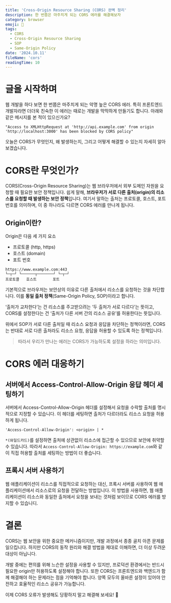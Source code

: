 ```yaml
---
title: 'Cross-Origin Resource Sharing (CORS) 완벽 정리'
description: 한 번쯤은 마주치게 되는 CORS 에러를 해결해보자
category: browser
emoji: 🚨
tags:
  - CORS
  - Cross-Origin Resource Sharing
  - SOP
  - Same-Origin Policy
date: '2024.10.11'
fileName: 'cors'
readingTime: 10
---
```


# 글을 시작하며

웹 개발을 하다 보면 한 번쯤은 마주치게 되는 악명 높은 CORS 에러. 특히 프론트엔드 개발자라면 더더욱 친숙한 이 에러는 때로는 개발을 막막하게 만들기도 합니다.
아래와 같은 메시지를 본 적이 있으신가요?

```
"Access to XMLHttpRequest at 'http://api.example.com' from origin 'http://localhost:3000' has been blocked by CORS policy"
```

오늘은 CORS가 무엇인지, 왜 발생하는지, 그리고 어떻게 해결할 수 있는지 자세히 알아보겠습니다.

# CORS란 무엇인가?

CORS(Cross-Origin Resource Sharing)는 웹 브라우저에서 외부 도메인 자원을 요청할 때 필요한 보안 정책입니다. 쉽게 말해, **브라우저가 서로 다른 출처(origin)의 리소스를 요청할 때 발생하는 보안 정책**입니다.
여기서 말하는 출처는 프로토콜, 호스트, 포트 번호를 의미하며, 이 중 하나라도 다르면 CORS 에러를 만나게 됩니다.

## Origin이란?

Origin은 다음 세 가지 요소

- 프로토콜 (http, https)
- 호스트 (domain)
- 포트 번호

```
https://www.example.com:443
└─┬─┘ └──────┬───────┘ └─┬─┘
프로토콜   호스트       포트
```

기본적으로 브라우저는 보안상의 이유로 다른 출처에서 리소스를 요청하는 것을 차단합니다. 이를 **동일 출처 정책**(Same-Origin Policy, SOP)이라고 합니다.

‘출처가 교차한다’는 건 리소스를 주고받으려는 ‘두 출처가 서로 다르다’는 뜻이고, CORS를 설정한다는 건 ‘출처가 다른 서버 간의 리소스 공유’를 허용한다는 뜻입니다.

위에서 SOP가 서로 다른 출처일 때 리소스 요청과 응답을 차단하는 정책이라면, CORS는 반대로 서로 다른 출처라도 리소스 요청, 응답을 허용할 수 있도록 하는 정책입니다.

> 따라서 우리가 만나는 에러는 CORS가 가능하도록 설정을 하라는 의미입니다.

# CORS 에러 대응하기

## 서버에서 Access-Control-Allow-Origin 응답 헤더 세팅하기

서버에서 Access-Control-Allow-Origin 헤더를 설정해서 요청을 수락할 출처를 명시적으로 지정할 수 있습니다. 이 헤더를 세팅하면 출처가 다르더라도 리소스 요청을 허용하게 됩니다.

```
'Access-Control-Allow-Origin': <origin> | *
```

`*(와일드카드)`를 설정하면 출처에 상관없이 리소스에 접근할 수 있으므로 보안에 취약할 수 있습니다. 따라서 `Access-Control-Allow-Origin: https://example.com`와 같이 직접 허용할 출처를 세팅하는 방법이 더 좋습니다.

## 프록시 서버 사용하기

웹 애플리케이션이 리소스를 직접적으로 요청하는 대신, 프록시 서버를 사용하여 웹 애플리케이션에서 리소스로의 요청을 전달하는 방법입니다. 이 방법을 사용하면, 웹 애플리케이션이 리소스와 동일한 출처에서 요청을 보내는 것처럼 보이므로 CORS 에러를 방지할 수 있습니디.

# 결론

CORS는 웹 보안을 위한 중요한 메커니즘이지만, 개발 과정에서 종종 골치 아픈 문제를 일으킵니다. 하지만 CORS의 동작 원리와 해결 방법을 제대로 이해하면, 더 이상 두려운 대상이 아닙니다.

개발 중에는 편의를 위해 느슨한 설정을 사용할 수 있지만, 프로덕션 환경에서는 반드시 필요한 origin만 허용하도록 설정해야 합니다. 또한 CORS는 프론트엔드와 백엔드가 함께 해결해야 하는 문제라는 점을 기억해야 합니다. 양쪽 모두의 올바른 설정이 있어야 안전하고 효율적인 리소스 공유가 가능합니다.

이제 CORS 오류가 발생해도 당황하지 말고 해결해 보세요! 🚀
